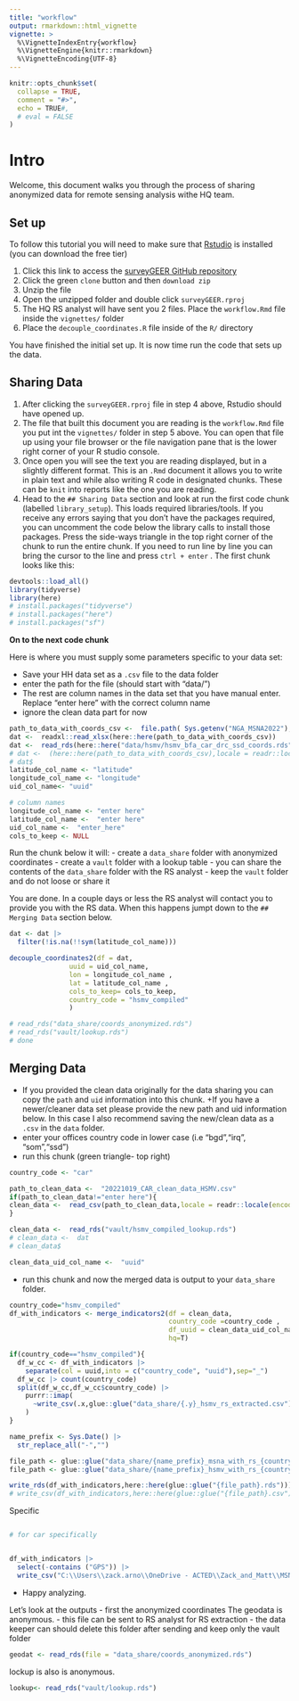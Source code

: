 ```yaml
---
title: "workflow"
output: rmarkdown::html_vignette
vignette: >
  %\VignetteIndexEntry{workflow}
  %\VignetteEngine{knitr::rmarkdown}
  %\VignetteEncoding{UTF-8}
---
```


```r
knitr::opts_chunk$set(
  collapse = TRUE,
  comment = "#>",
  echo = TRUE#,
  # eval = FALSE
)
```

# Intro

Welcome, this document walks you through the process of sharing anonymized data for remote sensing analysis withe HQ team.

## Set up

To follow this tutorial you will need to make sure that [Rstudio](https://www.rstudio.com/products/rstudio/) is installed (you can download the free tier)

1. Click this link to access the [surveyGEER GitHub repository](https://github.com/impact-initiatives-geospatial/surveyGEER)
2. Click the green `clone` button and then `download zip`
3. Unzip the file
4. Open the unzipped folder and double click `surveyGEER.rproj`
5. The HQ RS analyst will have sent you 2 files. Place the `workflow.Rmd` file inside the `vignettes/` folder
6. Place the `decouple_coordinates.R` file inside of the `R/` directory

You have finished the initial set up. It is now time run the code that sets up the data.

## Sharing Data

1. After clicking the `surveyGEER.rproj` file in step 4 above, Rstudio should have opened up. 
2. The file that built this document you are reading is the `workflow.Rmd` file you put int the  `vignettes/` folder in step 5 above. You can open that file up using your file browser or the file navigation pane that is the lower right corner of your R studio console.
3. Once open you will see the text you are reading displayed, but in a slightly different format. This is an `.Rmd` document it allows you to write in plain text and while also writing R code in designated chunks. These can be `knit` into reports like the one you are reading.
4. Head to the `## Sharing Data` section and look at run the first code chunk (labelled `library_setup`). This loads required libraries/tools. If you receive any errors saying that you don't have the packages required, you can uncomment the code below the library calls to install those packages. Press the side-ways triangle in the top right corner of the chunk to run the entire chunk. If you need to run line by line you can bring the cursor to the line and press `ctrl + enter` . The first chunk looks like this:


```r
devtools::load_all()
library(tidyverse)
library(here)
# install.packages("tidyverse")
# install.packages("here")
# install.packages("sf")
```

**On to the next code chunk**

Here is where you must supply some parameters specific to your data set: 

- Save your HH data set as a `.csv` file to the data folder 
- enter the path for the file (should start with "data/")
- The rest are column names in the data set that you have manual enter. Replace "enter here" with the correct column name
- ignore the clean data part for now

```r


path_to_data_with_coords_csv <-  file.path( Sys.getenv("NGA_MSNA2022"),"nga_nw_msna.xlsx")
dat <-  readxl::read_xlsx(here::here(path_to_data_with_coords_csv))
dat <-  read_rds(here::here("data/hsmv/hsmv_bfa_car_drc_ssd_coords.rds"))
# dat <-  (here::here(path_to_data_with_coords_csv),locale = readr::locale(encoding = "latin1"))
# dat$  
latitude_col_name <- "latitude"
longitude_col_name <- "longitude"
uid_col_name<- "uuid"

# column names
longitude_col_name <- "enter here"
latitude_col_name <-  "enter here"
uid_col_name <-  "enter_here"
cols_to_keep <- NULL

```

Run the chunk below it will:
- create a `data_share` folder with anonymized coordinates 
- create a `vault` folder with a lookup table
- you can share the contents of the `data_share` folder with the RS analyst
- keep the `vault` folder and do not loose or share it

You are done. In a couple days or less the RS analyst will contact you to provide you with the RS data. When this happens jumpt down to the `## Merging Data` section below.

```r
dat <- dat |> 
  filter(!is.na(!!sym(latitude_col_name)))

decouple_coordinates2(df = dat,
               uuid = uid_col_name,
               lon = longitude_col_name ,
               lat = latitude_col_name ,
               cols_to_keep= cols_to_keep,
               country_code = "hsmv_compiled"
               )

# read_rds("data_share/coords_anonymized.rds")
# read_rds("vault/lookup.rds")
# done
```
 
## Merging Data 

- If you provided the clean data originally for the data sharing you can copy the `path` and `uid` information into this chunk.     +If you have a newer/cleaner data set please provide the new path and uid information below. In this case I also recommend saving the new/clean data as a `.csv` in the `data` folder. 
- enter your offices country code in lower case (i.e "bgd","irq", "som","ssd")
- run this chunk (green triangle- top right)


```r

country_code <- "car"

path_to_clean_data <-  "20221019_CAR_clean_data_HSMV.csv"
if(path_to_clean_data!="enter here"){
clean_data <-  read_csv(path_to_clean_data,locale = readr::locale(encoding = "latin1"))
}

clean_data <-  read_rds("vault/hsmv_compiled_lookup.rds")
# clean_data <-  dat
# clean_data$

clean_data_uid_col_name <-  "uuid"

```




- run this chunk and now the merged data is output to your `data_share` folder.

```r



country_code="hsmv_compiled"
df_with_indicators <- merge_indicators2(df = clean_data,
                                        country_code =country_code ,
                                        df_uuid = clean_data_uid_col_name,
                                        hq=T)

if(country_code=="hsmv_compiled"){
  df_w_cc <- df_with_indicators |> 
    separate(col = uuid,into = c("country_code", "uuid"),sep="_") 
  df_w_cc |> count(country_code)
  split(df_w_cc,df_w_cc$country_code) |> 
    purrr::imap(
      ~write_csv(.x,glue::glue("data_share/{.y}_hsmv_rs_extracted.csv"))
    )
}

name_prefix <- Sys.Date() |> 
  str_replace_all("-","")

file_path <- glue::glue("data_share/{name_prefix}_msna_with_rs_{country_code}")
file_path <- glue::glue("data_share/{name_prefix}_hsmv_with_rs_{country_code}")

write_rds(df_with_indicators,here::here(glue::glue("{file_path}.rds")))
# write_csv(df_with_indicators,here::here(glue::glue("{file_path}.csv")))

```


Specific 
```r

```



```r
# for car specifically


df_with_indicators |> 
  select(-contains ("GPS")) |> 
  write_csv("C:\\Users\\zack.arno\\OneDrive - ACTED\\Zack_and_Matt\\MSNA_HSM\\HSM_Validation\\CAR\\20221111_hsmv_with_rs_car.csv")
```

- Happy analyzing.


Let's look at the outputs - first the anonymized coordinates
The geodata is anonymous.
- this file can be sent to RS analyst for RS extraction
- the data keeper can should delete this folder after sending and keep only the vault folder

```r
geodat <- read_rds(file = "data_share/coords_anonymized.rds")
```


lockup is also is anonymous.
```r
lookup<- read_rds("vault/lookup.rds")
```

